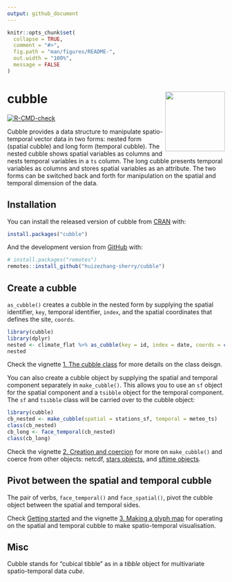 ```yaml
---
output: github_document
---
```


<!-- README.md is generated from README.Rmd. Please edit that file -->

```r
knitr::opts_chunk$set(
  collapse = TRUE,
  comment = "#>",
  fig.path = "man/figures/README-",
  out.width = "100%",
  message = FALSE
)
```

# cubble <a href='https://huizezhang-sherry.github.io/cubble/'><img src='man/figures/logo.svg' align="right" height="138.5" /></a>

<!-- badges: start -->
[![R-CMD-check](https://github.com/huizezhang-sherry/cubble/workflows/R-CMD-check/badge.svg)](https://github.com/huizezhang-sherry/cubble/actions)
<!-- badges: end -->

Cubble provides a data structure to manipulate spatio-temporal vector data in two forms: nested form (spatial cubble) and long form (temporal cubble). The nested cubble shows spatial variables as columns and nests temporal variables in a `ts` column. The long cubble presents temporal variables as columns and stores spatial variables as an attribute. The two forms can be switched back and forth for manipulation on the spatial and temporal dimension of the data. 

## Installation

You can install the released version of cubble from [CRAN](https://CRAN.R-project.org) with:

``` r
install.packages("cubble")
```

And the development version from [GitHub](https://github.com/) with:

``` r
# install.packages("remotes")
remotes::install_github("huizezhang-sherry/cubble")
```
## Create a cubble 

`as_cubble()` creates a cubble in the nested form by supplying the spatial identifier, `key`, temporal identifier, `index`, and the spatial coordinates that defines the site, `coords`.

```r
library(cubble)
library(dplyr)
nested <- climate_flat %>% as_cubble(key = id, index = date, coords = c(long, lat))
nested
```

Check the vignette [1. The cubble class](class.html) for more details on the class deisgn. 

You can also create a cubble object by supplying the spatial and temporal component separately in `make_cubble()`. This allows you to use an `sf` object for the spatial component and a `tsibble` object for the temporal component. The `sf` and `tsibble` class will be carried over to the cubble object: 

```r
library(cubble)
cb_nested <- make_cubble(spatial = stations_sf, temporal = meteo_ts)
class(cb_nested)
cb_long <- face_temporal(cb_nested)
class(cb_long)
```

Check the vignette [2. Creation and coercion](create.html) for more on `make_cubble()` and coerce from other objects: netcdf, [stars objects](https://r-spatial.github.io/stars/), and [sftime objects](https://r-spatial.github.io/sftime/).

## Pivot between the spatial and temporal cubble

The pair of verbs, `face_temporal()` and `face_spatial()`, pivot the cubble object between the spatial and temporal sides. 

Check [Getting started](cubble.html) and the vignette [3. Making a glyph map](glyph.html) for operating on the spatial and temporal cubble to make spatio-temporal visualisation.


## Misc

Cubble stands for "cubical tibble" as in a *tibble* object for multivariate spatio-temporal data *cube*.
